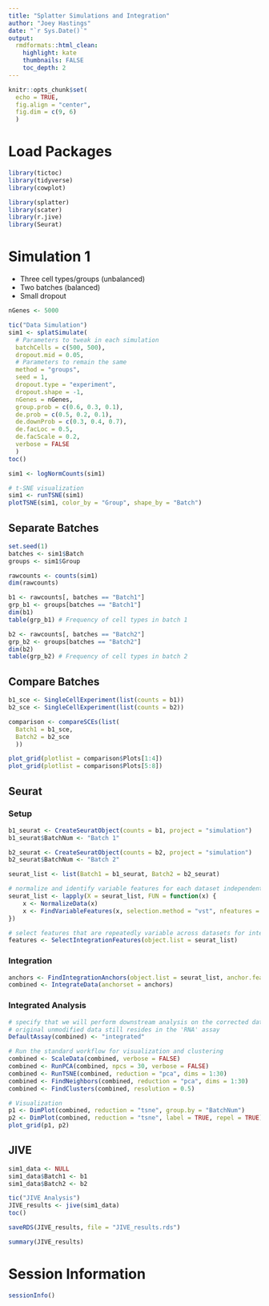 ```yaml
---
title: "Splatter Simulations and Integration"
author: "Joey Hastings"
date: "`r Sys.Date()`"
output:
  rmdformats::html_clean:
    highlight: kate
    thumbnails: FALSE
    toc_depth: 2
---
```


```r
knitr::opts_chunk$set(
  echo = TRUE,
  fig.align = "center",
  fig.dim = c(9, 6)
  )
```

# Load Packages

```r
library(tictoc)
library(tidyverse)
library(cowplot)

library(splatter)
library(scater)
library(r.jive)
library(Seurat)
```

# Simulation 1

* Three cell types/groups (unbalanced)
* Two batches (balanced)
* Small dropout

```r
nGenes <- 5000

tic("Data Simulation")
sim1 <- splatSimulate(
  # Parameters to tweak in each simulation
  batchCells = c(500, 500),
  dropout.mid = 0.05,
  # Parameters to remain the same
  method = "groups",
  seed = 1,
  dropout.type = "experiment",
  dropout.shape = -1,
  nGenes = nGenes,
  group.prob = c(0.6, 0.3, 0.1),
  de.prob = c(0.5, 0.2, 0.1),
  de.downProb = c(0.3, 0.4, 0.7),
  de.facLoc = 0.5,
  de.facScale = 0.2,
  verbose = FALSE
  )
toc()

sim1 <- logNormCounts(sim1)

# t-SNE visualization
sim1 <- runTSNE(sim1)
plotTSNE(sim1, color_by = "Group", shape_by = "Batch")
```

## Separate Batches

```r
set.seed(1)
batches <- sim1$Batch
groups <- sim1$Group

rawcounts <- counts(sim1)
dim(rawcounts)

b1 <- rawcounts[, batches == "Batch1"]
grp_b1 <- groups[batches == "Batch1"]
dim(b1)
table(grp_b1) # Frequency of cell types in batch 1

b2 <- rawcounts[, batches == "Batch2"]
grp_b2 <- groups[batches == "Batch2"]
dim(b2)
table(grp_b2) # Frequency of cell types in batch 2
```

## Compare Batches

```r
b1_sce <- SingleCellExperiment(list(counts = b1))
b2_sce <- SingleCellExperiment(list(counts = b2))

comparison <- compareSCEs(list(
  Batch1 = b1_sce,
  Batch2 = b2_sce
  ))

plot_grid(plotlist = comparison$Plots[1:4])
plot_grid(plotlist = comparison$Plots[5:8])
```

## Seurat

### Setup

```r
b1_seurat <- CreateSeuratObject(counts = b1, project = "simulation")
b1_seurat$BatchNum <- "Batch 1"

b2_seurat <- CreateSeuratObject(counts = b2, project = "simulation")
b2_seurat$BatchNum <- "Batch 2"

seurat_list <- list(Batch1 = b1_seurat, Batch2 = b2_seurat)

# normalize and identify variable features for each dataset independently
seurat_list <- lapply(X = seurat_list, FUN = function(x) {
    x <- NormalizeData(x)
    x <- FindVariableFeatures(x, selection.method = "vst", nfeatures = 2000)
})

# select features that are repeatedly variable across datasets for integration
features <- SelectIntegrationFeatures(object.list = seurat_list)
```

### Integration

```r
anchors <- FindIntegrationAnchors(object.list = seurat_list, anchor.features = features)
combined <- IntegrateData(anchorset = anchors)
```

### Integrated Analysis

```r
# specify that we will perform downstream analysis on the corrected data note that the
# original unmodified data still resides in the 'RNA' assay
DefaultAssay(combined) <- "integrated"

# Run the standard workflow for visualization and clustering
combined <- ScaleData(combined, verbose = FALSE)
combined <- RunPCA(combined, npcs = 30, verbose = FALSE)
combined <- RunTSNE(combined, reduction = "pca", dims = 1:30)
combined <- FindNeighbors(combined, reduction = "pca", dims = 1:30)
combined <- FindClusters(combined, resolution = 0.5)

# Visualization
p1 <- DimPlot(combined, reduction = "tsne", group.by = "BatchNum")
p2 <- DimPlot(combined, reduction = "tsne", label = TRUE, repel = TRUE)
plot_grid(p1, p2)
```

## JIVE

```r
sim1_data <- NULL
sim1_data$Batch1 <- b1
sim1_data$Batch2 <- b2

tic("JIVE Analysis")
JIVE_results <- jive(sim1_data)
toc()

saveRDS(JIVE_results, file = "JIVE_results.rds")

summary(JIVE_results)
```

# Session Information

```r
sessionInfo()
```
